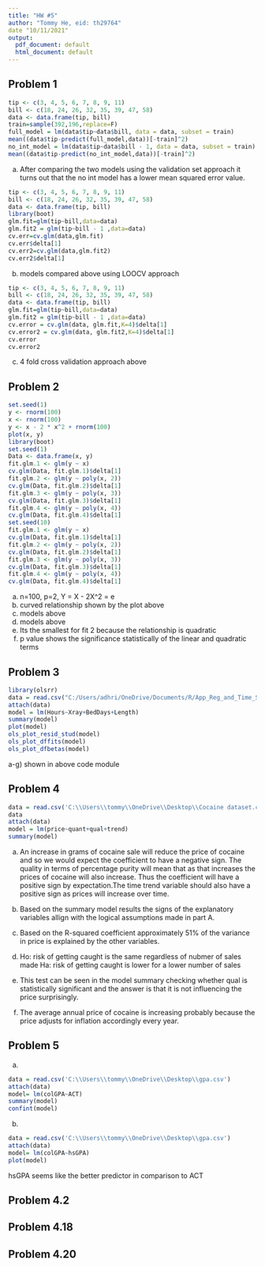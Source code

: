 ```yaml
---
title: "HW #5"
author: "Tommy He, eid: th29764"
date "10/11/2021"
output:
  pdf_document: default
  html_document: default
---
```

## Problem 1
```r
tip <- c(3, 4, 5, 6, 7, 8, 9, 11)
bill <- c(18, 24, 26, 32, 35, 39, 47, 58)
data <- data.frame(tip, bill)
train=sample(392,196,replace=F)
full_model = lm(data$tip~data$bill, data = data, subset = train)
mean((data$tip-predict(full_model,data))[-train]^2)
no_int_model = lm(data$tip~data$bill - 1, data = data, subset = train)
mean((data$tip-predict(no_int_model,data))[-train]^2)
```
a) After comparing the two models using the validation set approach it turns out that the no int model has a lower mean squared error value.

```r
tip <- c(3, 4, 5, 6, 7, 8, 9, 11)                                                 
bill <- c(18, 24, 26, 32, 35, 39, 47, 58)
data <- data.frame(tip, bill)
library(boot)
glm.fit=glm(tip~bill,data=data)
glm.fit2 = glm(tip~bill - 1 ,data=data)
cv.err=cv.glm(data,glm.fit)
cv.err$delta[1]
cv.err2=cv.glm(data,glm.fit2)
cv.err2$delta[1]
```
b) models compared above using LOOCV approach

```r
tip <- c(3, 4, 5, 6, 7, 8, 9, 11)
bill <- c(18, 24, 26, 32, 35, 39, 47, 58)
data <- data.frame(tip, bill)
glm.fit=glm(tip~bill,data=data)
glm.fit2 = glm(tip~bill - 1 ,data=data)
cv.error = cv.glm(data, glm.fit,K=4)$delta[1]
cv.error2 = cv.glm(data, glm.fit2,K=4)$delta[1]
cv.error
cv.error2
```
c) 4 fold cross validation approach above

## Problem 2
```r
set.seed(1)
y <- rnorm(100)
x <- rnorm(100)
y <- x - 2 * x^2 + rnorm(100)
plot(x, y)
library(boot)
set.seed(1)
Data <- data.frame(x, y)
fit.glm.1 <- glm(y ~ x)
cv.glm(Data, fit.glm.1)$delta[1]
fit.glm.2 <- glm(y ~ poly(x, 2))
cv.glm(Data, fit.glm.2)$delta[1]
fit.glm.3 <- glm(y ~ poly(x, 3))
cv.glm(Data, fit.glm.3)$delta[1]
fit.glm.4 <- glm(y ~ poly(x, 4))
cv.glm(Data, fit.glm.4)$delta[1]
set.seed(10)
fit.glm.1 <- glm(y ~ x)
cv.glm(Data, fit.glm.1)$delta[1]
fit.glm.2 <- glm(y ~ poly(x, 2))
cv.glm(Data, fit.glm.2)$delta[1]
fit.glm.3 <- glm(y ~ poly(x, 3))
cv.glm(Data, fit.glm.3)$delta[1]
fit.glm.4 <- glm(y ~ poly(x, 4))
cv.glm(Data, fit.glm.4)$delta[1]
```
a) n=100, p=2, Y = X - 2X^2 = e
b) curved relationship shown by the plot above
c) models above
d) models above
e) Its the smallest for fit 2 because the relationship is quadratic
f) p value shows the significance statistically of the linear and quadratic terms

## Problem 3

```r
library(olsrr)
data = read.csv("C:/Users/adhri/OneDrive/Documents/R/App_Reg_and_Time_Series/chpt4/hospitaldata.csv")
attach(data)
model = lm(Hours~Xray+BedDays+Length)
summary(model)
plot(model)
ols_plot_resid_stud(model)
ols_plot_dffits(model)
ols_plot_dfbetas(model)
```
a-g) shown in above code module


## Problem 4

```r
data = read.csv('C:\\Users\\tommy\\OneDrive\\Desktop\\Cocaine dataset.csv')
data
attach(data)
model = lm(price~quant+qual+trend)
summary(model)
```
a) An increase in grams of cocaine sale will reduce the price of cocaine and so we would expect the coefficient to have a negative sign. The quality in terms of percentage purity will mean that as that increases the prices of cocaine will also increase. Thus the coefficient will have a positive sign by expectation.The time trend variable should also have a positive sign as prices will increase over time.

b) Based on the summary model results the signs of the explanatory variables allign with the logical assumptions made in part A.

c) Based on the R-squared coefficient approximately 51% of the variance in price is explained by the other variables.

d) Ho: risk of getting caught is the same regardless of nubmer of sales made
Ha: risk of getting caught is lower for a lower number of sales

e) This test can be seen in the model summary checking whether qual is statistically significant and the answer is that it is not influencing the price surprisingly.

f) The average annual price of cocaine is increasing probably because the price adjusts for inflation accordingly every year.

## Problem 5
a)
```r
data = read.csv('C:\\Users\\tommy\\OneDrive\\Desktop\\gpa.csv')
attach(data)
model= lm(colGPA~ACT)
summary(model)
confint(model)
```

b)
```r
data = read.csv('C:\\Users\\tommy\\OneDrive\\Desktop\\gpa.csv')
attach(data)
model= lm(colGPA~hsGPA)
plot(model)
```
hsGPA seems like the better predictor in comparison to ACT

## Problem 4.2

## Problem 4.18

## Problem 4.20
